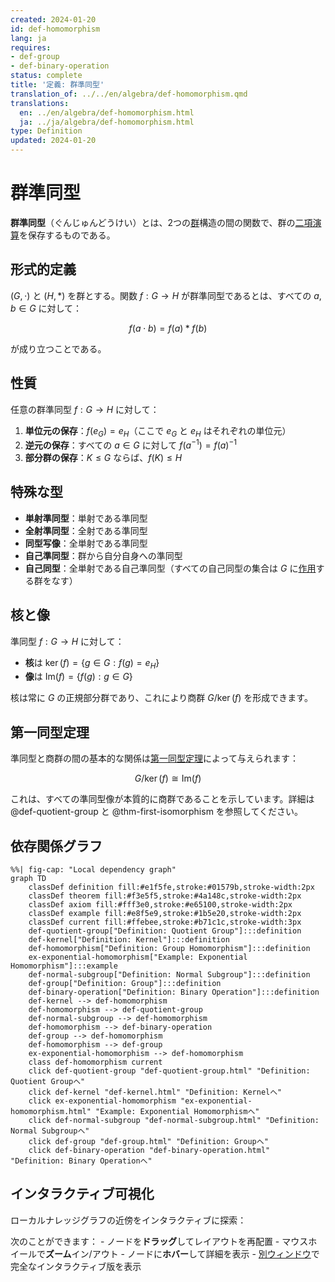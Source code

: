 ```yaml
---
created: 2024-01-20
id: def-homomorphism
lang: ja
requires:
- def-group
- def-binary-operation
status: complete
title: '定義: 群準同型'
translation_of: ../../en/algebra/def-homomorphism.qmd
translations:
  en: ../en/algebra/def-homomorphism.html
  ja: ../ja/algebra/def-homomorphism.html
type: Definition
updated: 2024-01-20
---
```


# 群準同型 {#def-homomorphism}

**群準同型**（ぐんじゅんどうけい）とは、2つの[群](def-group.qmd)構造の間の関数で、群の[二項演算](def-binary-operation.qmd)を保存するものである。

## 形式的定義

$(G, \cdot)$ と $(H, *)$ を群とする。関数 $f: G \to H$ が群準同型であるとは、すべての $a, b \in G$ に対して：

$$f(a \cdot b) = f(a) * f(b)$$

が成り立つことである。

## 性質

任意の群準同型 $f: G \to H$ に対して：

1. **単位元の保存**：$f(e_G) = e_H$（ここで $e_G$ と $e_H$ はそれぞれの単位元）
2. **逆元の保存**：すべての $a \in G$ に対して $f(a^{-1}) = f(a)^{-1}$
3. **部分群の保存**：$K \leq G$ ならば、$f(K) \leq H$

## 特殊な型

- **単射準同型**：単射である準同型
- **全射準同型**：全射である準同型
- **同型写像**：全単射である準同型
- **自己準同型**：群から自分自身への準同型
- **自己同型**：全単射である自己準同型（すべての自己同型の集合は $G$ に[作用](def-group-action.qmd)する群をなす）

## 核と像

準同型 $f: G \to H$ に対して：

- **核**は $\ker(f) = \{g \in G : f(g) = e_H\}$
- **像**は $\text{Im}(f) = \{f(g) : g \in G\}$

核は常に $G$ の正規部分群であり、これにより商群 $G/\ker(f)$ を形成できます。

## 第一同型定理

準同型と商群の間の基本的な関係は[第一同型定理](thm-first-isomorphism.qmd)によって与えられます：

$$G/\ker(f) \cong \text{Im}(f)$$

これは、すべての準同型像が本質的に商群であることを示しています。詳細は @def-quotient-group と @thm-first-isomorphism を参照してください。

## 依存関係グラフ

```mermaid
%%| fig-cap: "Local dependency graph"
graph TD
    classDef definition fill:#e1f5fe,stroke:#01579b,stroke-width:2px
    classDef theorem fill:#f3e5f5,stroke:#4a148c,stroke-width:2px
    classDef axiom fill:#fff3e0,stroke:#e65100,stroke-width:2px
    classDef example fill:#e8f5e9,stroke:#1b5e20,stroke-width:2px
    classDef current fill:#ffebee,stroke:#b71c1c,stroke-width:3px
    def-quotient-group["Definition: Quotient Group"]:::definition
    def-kernel["Definition: Kernel"]:::definition
    def-homomorphism["Definition: Group Homomorphism"]:::definition
    ex-exponential-homomorphism["Example: Exponential Homomorphism"]:::example
    def-normal-subgroup["Definition: Normal Subgroup"]:::definition
    def-group["Definition: Group"]:::definition
    def-binary-operation["Definition: Binary Operation"]:::definition
    def-kernel --> def-homomorphism
    def-homomorphism --> def-quotient-group
    def-normal-subgroup --> def-homomorphism
    def-homomorphism --> def-binary-operation
    def-group --> def-homomorphism
    def-homomorphism --> def-group
    ex-exponential-homomorphism --> def-homomorphism
    class def-homomorphism current
    click def-quotient-group "def-quotient-group.html" "Definition: Quotient Groupへ"
    click def-kernel "def-kernel.html" "Definition: Kernelへ"
    click ex-exponential-homomorphism "ex-exponential-homomorphism.html" "Example: Exponential Homomorphismへ"
    click def-normal-subgroup "def-normal-subgroup.html" "Definition: Normal Subgroupへ"
    click def-group "def-group.html" "Definition: Groupへ"
    click def-binary-operation "def-binary-operation.html" "Definition: Binary Operationへ"
```

## インタラクティブ可視化

ローカルナレッジグラフの近傍をインタラクティブに探索：

::: {.graph-viz data-id="def-homomorphism" data-width="700" data-height="500"}
:::

次のことができます：
- ノードを**ドラッグ**してレイアウトを再配置
- マウスホイールで**ズーム**イン/アウト
- ノードに**ホバー**して詳細を表示
- [別ウィンドウ](../../output/interactive/def-homomorphism.html){target="_blank"}で完全なインタラクティブ版を表示
